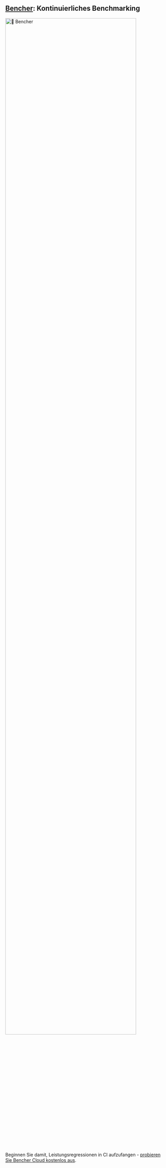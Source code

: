 
## [Bencher](/pricing): Kontinuierliches Benchmarking
<div class="content has-text-centered">
    <a href="/pricing">
        <img id={BENCHER_WORDMARK_INLINE_ID} src={BENCHER_WORDMARK} width="90%" alt="🐰 Bencher" />
    </a>
</div>

<BencherIntro />

Beginnen Sie damit, Leistungsregressionen in CI aufzufangen - [probieren Sie Bencher Cloud kostenlos aus](/pricing).

